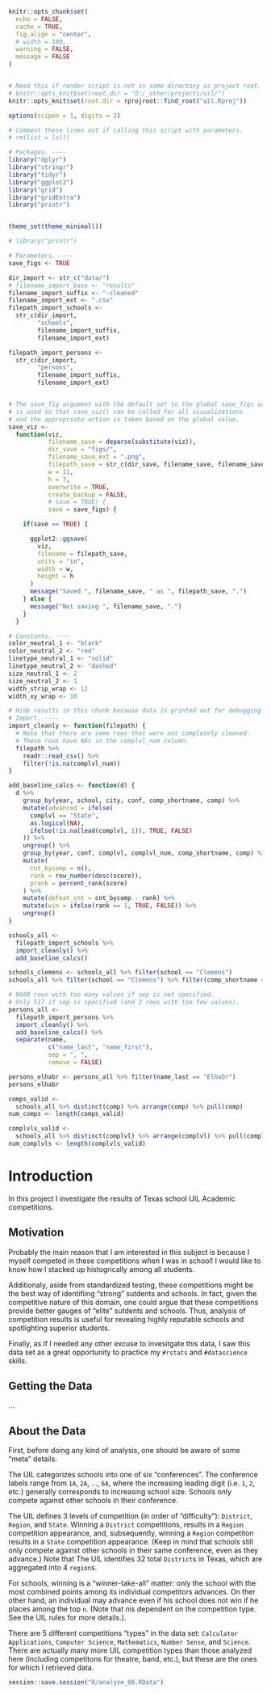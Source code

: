 


```r
knitr::opts_chunk$set(
  echo = FALSE,
  cache = TRUE,
  fig.align = "center",
  # width = 100,
  warning = FALSE,
  message = FALSE
)


# Need this if render script is not in same directory as project root.
# knitr::opts_knit$set(root.dir = "O:/_other/projects/uil/")
knitr::opts_knit$set(root.dir = rprojroot::find_root("uil.Rproj"))

options(scipen = 1, digits = 2)

# Comment these lines out if calling this script with parameters.
# rm(list = ls())
```





```r
# Packages. ----
library("dplyr")
library("stringr")
library("tidyr")
library("ggplot2")
library("grid")
library("gridExtra")
library("printr")


theme_set(theme_minimal())

# library("printr")
```





```r
# Parameters. ----
save_figs <- TRUE

dir_import <- str_c("data/")
# filename_import_base <- "results"
filename_import_suffix <- "-cleaned"
filename_import_ext <- ".csv"
filepath_import_schools <-
  str_c(dir_import,
        "schools",
        filename_import_suffix,
        filename_import_ext)

filepath_import_persons <-
  str_c(dir_import,
        "persons",
        filename_import_suffix,
        filename_import_ext)


# The save_fig argument with the default set to the global save_figs value
# is used so that save_viz() can be called for all visualizations
# and the appropriate action is taken based on the global value.
save_viz <-
  function(viz,
           filename_save = deparse(substitute(viz)),
           dir_save = "figs/",
           filename_save_ext = ".png",
           filepath_save = str_c(dir_save, filename_save, filename_save_ext),
           w = 11,
           h = 7,
           overwrite = TRUE,
           create_backup = FALSE,
           # save = TRUE) {
           save = save_figs) {

    if(save == TRUE) {

      ggplot2::ggsave(
        viz,
        filename = filepath_save,
        units = "in",
        width = w,
        height = h
      )
      message("Saved ", filename_save, " as ", filepath_save, ".")
    } else {
      message("Not saving ", filename_save, ".")
    }
  }
```





```r
# Constants. ----
color_neutral_1 <- "black"
color_neutral_2 <- "red"
linetype_neutral_1 <- "solid"
linetype_neutral_2 <- "dashed"
size_neutral_1 <- 2
size_neutral_2 <- 1
width_strip_wrap <- 12
width_xy_wrap <- 10
```






```r
# Hide results in this chunk because data is printed out for debugging purposes.
# Import. ----
import_cleanly <- function(filepath) {
  # Note that there are some rows that were not completely cleaned.
  # These rows have NAs in the complvl_num column.
  filepath %>%
    readr::read_csv() %>%
    filter(!is.na(complvl_num))
}

add_baseline_calcs <- function(d) {
  d %>%
    group_by(year, school, city, conf, comp_shortname, comp) %>%
    mutate(advanced = ifelse(
      complvl == "State",
      as.logical(NA),
      ifelse(!is.na(lead(complvl, 1)), TRUE, FALSE)
    )) %>%
    ungroup() %>%
    group_by(year, conf, complvl, complvl_num, comp_shortname, comp) %>%
    mutate(
      cnt_bycomp = n(),
      rank = row_number(desc(score)),
      prank = percent_rank(score)
    ) %>%
    mutate(defeat_cnt = cnt_bycomp - rank) %>%
    mutate(win = ifelse(rank == 1, TRUE, FALSE)) %>%
    ungroup()
}

schools_all <-
  filepath_import_schools %>%
  import_cleanly() %>%
  add_baseline_calcs()

schools_clemens <- schools_all %>% filter(school == "Clemens")
schools_all %>% filter(school == "Clemens") %>% filter(comp_shortname == "sci")

# 9608 rows with too many values if sep is not specified.
# Only 517 if sep is specified (and 2 rows with too few values).
persons_all <-
  filepath_import_persons %>%
  import_cleanly() %>%
  add_baseline_calcs() %>%
  separate(name,
           c("name_last", "name_first"),
           sep = ", ",
           remove = FALSE)

persons_elhabr <- persons_all %>% filter(name_last == "Elhabr")
persons_elhabr

comps_valid <-
  schools_all %>% distinct(comp) %>% arrange(comp) %>% pull(comp)
num_comps <- length(comps_valid)

complvls_valid <-
  schools_all %>% distinct(complvl) %>% arrange(complvl) %>% pull(complvl)
num_complvls <- length(complvls_valid)
```


# Introduction

In this project I investigate the results of Texas school UIL Academic competitions.

## Motivation

Probably the main reason that I am interested in this subject is
because I myself competed in these competitions when I was in school!
I would like to know how I stacked up histogrically among all students.

Additionaly, aside from standardized testing, these competitions might be the best way
of identifiing "strong" sutdents and schools. In fact, given the competitive
nature of this domain, one could argue that these competitions provide
better gauges of "elite" sutdents and schools. Thus, analysis of competition
results is useful for revealing highly reputable schools and spotlighting
superior students.

Finally, as if I needed any other excuse to invesitgate this data,
I saw this data set as a great opportunity to practice my
`#rstats` and `#datascience` skills.

## Getting the Data

...

## About the Data

First, before doing any kind of analysis, one should be aware of some "meta" details.

The UIL categorizes schools into one of six "conferences". The conference labels
range from `1A`, `2A`, ..., `6A`, where the increasing leading digit (i.e. `1`, `2`, etc.)
generally corresponds to increasing school size. Schools only compete against
other schools in their conference.

The UIL defines 3 levels of competition (in order of "difficulty"): `District`, `Region`, and `State`.
Winning a `District` competitions, results in a `Region` competition appearance,
and, subsequently, winning a `Region` competiton results in a `State` competition appearance.
(Keep in mind that schools still only compete against other schools in their same
conference, even as they advance.)
Note that The UIL identifies 32 total `District`s in Texas, which are aggregated into 4 `region`s.

For schools, winning is a "winner-take-all" matter: only the school with the most combined points
among its individual competitors advances. On ther other hand, an individual
may advance even if his school does not win if he places among the top `n`.
(Note that $n$is dependent on the competition type. See the UIL rules for more details.).


There are 5 different competitions "types" in the data set:
`Calculator Applications`, `Computer Science`, `Mathematics`, `Number Sense`, and `Science`.
There are actually many more UIL competition types than those analyzed here
(including competitons for theatre, band, etc.), but these are the ones
for which I retrieved data.




```r
session::save.session("R/analyze_00.RData")
```




